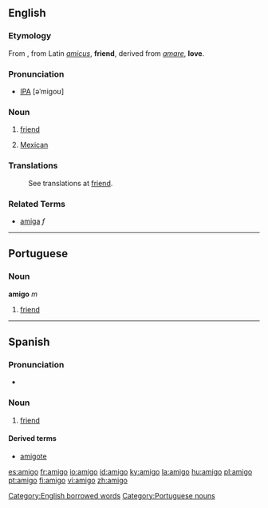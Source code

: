 ==English==

===Etymology===
From {{Sp.}} , from Latin ''[[amicus]]'', '''friend''', derived from ''[[amare]]'', '''love'''.

===Pronunciation===
* [[IPA]] [əˈmigoʊ]

===Noun===
{{en-noun}}
# {{italbrac|casual term|derived from Spanish}} [[friend]]
# {{italbrac|casual term|mainly California|informal}} [[Mexican]]

===Translations===
: See translations at [[friend]].

===Related Terms===
*[[amiga]] ''f''

----

==Portuguese==
===Noun===
'''amigo''' ''m''

# [[friend]]

----

==Spanish==

===Pronunciation===
* {{IPA|/a'miɣo/}}

===Noun===
{{es-noun-mf|f=amiga}}

# [[friend]]

====Derived terms====
*[[amigote]] {{m}}

[[Category:English borrowed words]]
[[Category:Portuguese nouns]]

[[es:amigo]]
[[fr:amigo]]
[[io:amigo]]
[[id:amigo]]
[[ky:amigo]]
[[la:amigo]]
[[hu:amigo]]
[[pl:amigo]]
[[pt:amigo]]
[[fi:amigo]]
[[vi:amigo]]
[[zh:amigo]]